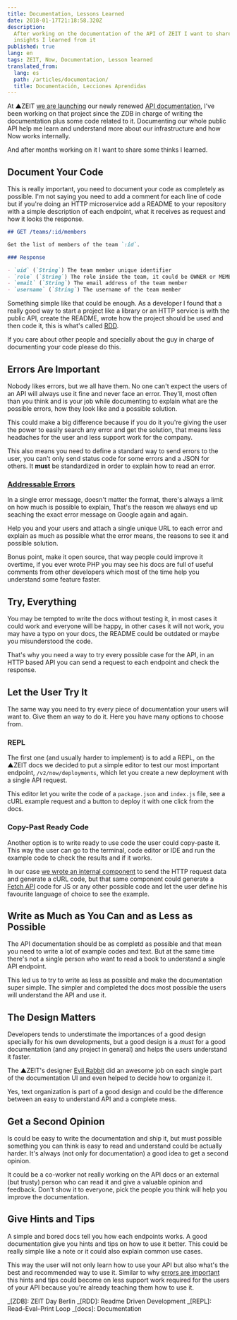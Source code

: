 ```yaml
---
title: Documentation, Lessons Learned
date: 2018-01-17T21:18:58.320Z
description:
  After working on the documentation of the API of ZEIT I want to share some
  insights I learned from it
published: true
lang: en
tags: ZEIT, Now, Documentation, Lesson learned
translated_from:
  lang: es
  path: /articles/documentacion/
  title: Documentación, Lecciones Aprendidas
---
```


At ▲ZEIT [we are launching](https://zeit.co/blog/api-2) our newly renewed
[API documentation](https://zeit.co/api), I've been working on that project
since the ZDB in charge of writing the documentation plus some code related to
it. Documenting our whole public API help me learn and understand more about our
infrastructure and how Now works internally.

And after months working on it I want to share some thinks I learned.

## Document Your Code

This is really important, you need to document your code as completely as
possible. I'm not saying you need to add a comment for each line of code but if
you're doing an HTTP microservice add a README to your repository with a simple
description of each endpoint, what it receives as request and how it looks the
response.

```markdown
## GET /teams/:id/members

Get the list of members of the team `:id`.

### Response

- `uid` (`String`) The team member unique identifier
- `role` (`String`) The role inside the team, it could be OWNER or MEMBER
- `email` (`String`) The email address of the team member
- `username` (`String`) The username of the team member
```

Something simple like that could be enough. As a developer I found that a really
good way to start a project like a library or an HTTP service is with the public
API, create the README, wrote how the project should be used and then code it,
this is what's called
[RDD](https://tom.preston-werner.com/2010/08/23/readme-driven-development.html).

If you care about other people and specially about the guy in charge of
documenting your code please do this.

## Errors Are Important

Nobody likes errors, but we all have them. No one can't expect the users of an
API will always use it fine and never face an error. They'll, most often than
you think and is your job while documenting to explain what are the possible
errors, how they look like and a possible solution.

This could make a big difference because if you do it you're giving the user the
power to easily search any error and get the solution, that means less headaches
for the user and less support work for the company.

This also means you need to define a standard way to send errors to the user,
you can't only send status code for some errors and a JSON for others. It
**must** be standardized in order to explain how to read an error.

### [Addressable Errors](https://rauchg.com/2016/addressable-errors)

In a single error message, doesn't matter the format, there's always a limit on
how much is possible to explain, That's the reason we always end up seaching the
exact error message on Google again and again.

Help you and your users and attach a single unique URL to each error and explain
as much as possible what the error means, the reasons to see it and possible
solution.

Bonus point, make it open source, that way people could improve it overtime, if
you ever wrote PHP you may see his docs are full of useful comments from other
developers which most of the time help you understand some feature faster.

## Try, Everything

You may be tempted to write the docs without testing it, in most cases it could
work and everyone will be happy, in other cases it will not work, you may have a
typo on your docs, the README could be outdated or maybe you misunderstood the
code.

That's why you need a way to try every possible case for the API, in an HTTP
based API you can send a request to each endpoint and check the response.

## Let the User Try It

The same way you need to try every piece of documentation your users will want
to. Give them an way to do it. Here you have many options to choose from.

### REPL

The first one (and usually harder to implement) is to add a REPL, on the ▲ZEIT
docs we decided to put a simple editor to test our most important endpoint,
`/v2/now/deployments`, which let you create a new deployment with a single API
request.

This editor let you write the code of a `package.json` and `index.js` file, see
a cURL example request and a button to deploy it with one click from the docs.

### Copy-Past Ready Code

Another option is to write ready to use code the user could copy-paste it. This
way the user can go to the terminal, code editor or IDE and run the example code
to check the results and if it works.

In our case
[we wrote an internal component](https://github.com/zeit/docs/blob/master/components/api/request.js)
to send the HTTP request data and generate a cURL code, but that same component
could generate a
[Fetch API](https://developer.mozilla.org/en-US/docs/Web/API/Fetch_API) code for
JS or any other possible code and let the user define his favourite language of
choice to see the example.

## Write as Much as You Can and as Less as Possible

The API documentation should be as completd as possible and that mean you need
to write a lot of example codes and text. But at the same time there's not a
single person who want to read a book to understand a single API endpoint.

This led us to try to write as less as possible and make the documentation super
simple. The simpler and completed the docs most possible the users will
understand the API and use it.

## The Design Matters

Developers tends to understimate the importances of a good design specially for
his own developments, but a good design is a _must_ for a good documentation
(and any project in general) and helps the users understand it faster.

The ▲ZEIT's designer [Evil Rabbit](https://twitter.com/evilrabbit_) did an
awesome job on each single part of the documentation UI and even helped to
decide how to organize it.

Yes, text organization is part of a good design and could be the difference
between an easy to understand API and a complete mess.

## Get a Second Opinion

Is could be easy to write the documentation and ship it, but must possible
something you can think is easy to read and understand could be actually harder.
It's always (not only for documentation) a good idea to get a second opinion.

It could be a co-worker not really working on the API docs or an external (but
trusty) person who can read it and give a valuable opinion and feedback. Don't
show it to everyone, pick the people you think will help you improve the
documentation.

## Give Hints and Tips

A simple and bored docs tell you how each endpoints works. A good documentation
give you hints and tips on how to use it better. This could be really simple
like a note or it could also explain common use cases.

This way the user will not only learn how to use your API but also what's the
best and recommended way to use it. Similar to why
[errors are important](#errors-are-important) this hints and tips could become
on less support work required for the users of your API because you're already
teaching them how to use it.

_[ZDB]: ZEIT Day Berlin _[RDD]: Readme Driven Development _[REPL]:
Read–Eval–Print Loop _[docs]: Documentation
